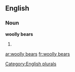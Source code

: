
==English==

===Noun===
'''woolly bears'''

# {{plural of|woolly bear}}

[[Category:English plurals]]

[[ar:woolly bears]]
[[fr:woolly bears]]